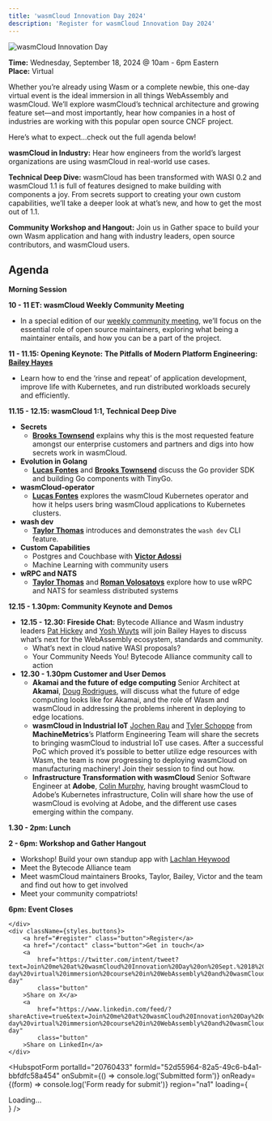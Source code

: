 ```yaml
---
title: 'wasmCloud Innovation Day 2024'
description: 'Register for wasmCloud Innovation Day 2024'
---
```


![wasmCloud Innovation Day](./_assets/innovation-day.png)

**Time:** Wednesday, September 18, 2024 @ 10am - 6pm Eastern  
**Place:** Virtual

Whether you’re already using Wasm or a complete newbie, this one-day virtual event is the ideal immersion in all things WebAssembly and wasmCloud. We’ll explore wasmCloud’s technical architecture and growing feature set&mdash;and most importantly, hear how companies in a host of industries are working with this popular open source CNCF project.

Here’s what to expect…check out the full agenda below!

**wasmCloud in Industry:** Hear how engineers from the world’s largest organizations are using wasmCloud in real-world use cases.

**Technical Deep Dive:** wasmCloud has been transformed with WASI 0.2 and wasmCloud 1.1 is full of features designed to make building with components a joy. From secrets support to creating your own custom capabilities, we’ll take a deeper look at what’s new, and how to get the most out of 1.1.

**Community Workshop and Hangout:** Join us in Gather space to build your own Wasm application and hang with industry leaders, open source contributors, and wasmCloud users.

<div className={styles.details}>
    <div>
        <h2>Agenda</h2>

**Morning Session**  

**10 - 11 ET: wasmCloud Weekly Community Meeting**

- In a special edition of our [weekly community meeting](https://wasmcloud.com/community), we’ll focus on the essential role of open source maintainers, exploring what being a maintainer entails, and how you can be a part of the project.

**11 - 11.15: Opening Keynote:** **The Pitfalls of Modern Platform Engineering: [Bailey Hayes](https://github.com/ricochet)**

- Learn how to end the ‘rinse and repeat’ of application development, improve life with Kubernetes, and run distributed workloads securely and efficiently.

**11.15 - 12.15: wasmCloud 1:1, Technical Deep Dive**

- **Secrets**
    - [**Brooks Townsend**](https://github.com/brooksmtownsend) explains why this is the most requested feature amongst our enterprise customers and partners and digs into how secrets work in wasmCloud.
- **Evolution in Golang**
    - [**Lucas Fontes**](https://github.com/lxfontes) and [**Brooks Townsend**](https://github.com/brooksmtownsend) discuss the Go provider SDK and building Go components with TinyGo.
- **wasmCloud-operator**
    - [**Lucas Fontes**](https://github.com/lxfontes) explores the wasmCloud Kubernetes operator and how it helps users bring wasmCloud applications to Kubernetes clusters.
- **wash dev**
    - [**Taylor Thomas**](https://github.com/thomastaylor312) introduces and demonstrates the `wash dev` CLI feature.
- **Custom Capabilities**
    - Postgres and Couchbase with [**Victor Adossi**](https://github.com/vados-cosmonic)
    - Machine Learning with community users
- **wRPC and NATS**
    - [**Taylor Thomas**](https://github.com/thomastaylor312) and [**Roman Volosatovs**](https://github.com/rvolosatovs) explore how to use wRPC and NATS for seamless distributed systems

**12.15 - 1.30pm: Community Keynote and Demos**

- **12.15 - 12.30: Fireside Chat:** Bytecode Alliance and Wasm industry leaders [Pat Hickey](https://github.com/pchickey) and [Yosh Wuyts](https://github.1git.de/yoshuawuyts) will join Bailey Hayes to discuss what’s next for the WebAssembly ecosystem, standards and community.
    - What’s next in cloud native WASI proposals?
    - Your Community Needs You! Bytecode Alliance community call to action
- **12.30 - 1.30pm Customer and User Demos**
    - **Akamai and the future of edge computing**
    Senior Architect at **Akamai**, [Doug Rodrigues](https://github.com/djrodrigues), will discuss what the future of edge computing looks like for Akamai, and the role of Wasm and wasmCloud in addressing the problems inherent in deploying to edge locations.
    - **wasmCloud in Industrial IoT**
    [Jochen Rau](https://github.com/jocrau) and [Tyler Schoppe](https://github.com/tylerschoppe) from **MachineMetrics**’s Platform Engineering Team will share the secrets to bringing wasmCloud to industrial IoT use cases. After a successful PoC which proved it’s possible to better utilize edge resources with Wasm, the team is now progressing to deploying wasmCloud on manufacturing machinery! Join their session to find out how.
    - **Infrastructure Transformation with wasmCloud**
    Senior Software Engineer at **Adobe**, [Colin Murphy](https://github.com/cdmurph32), having brought wasmCloud to Adobe’s Kubernetes infrastructure, Colin will share how the use of wasmCloud is evolving at Adobe, and the different use cases emerging within the company.

**1.30 - 2pm: Lunch**

**2 - 6pm: Workshop and Gather Hangout**

- Workshop! Build your own standup app with [Lachlan Heywood](https://www.notion.so/cd7e2b68ae934af5a9edd419f5f57817?pvs=21)
- Meet the Bytecode Alliance team
- Meet wasmCloud maintainers Brooks, Taylor, Bailey, Victor and the team and find out how to get involved
- Meet your community compatriots!

**6pm: Event Closes**

    </div>
    <div className={styles.buttons}>
        <a href="#register" class="button">Register</a>
        <a href="/contact" class="button">Get in touch</a>
        <a
            href="https://twitter.com/intent/tweet?text=Join%20me%20at%20wasmCloud%20Innovation%20Day%20on%20Sept.%2018%20for%20a%20free%2C%20one-day%20virtual%20immersion%20course%20in%20WebAssembly%20and%20wasmCloud!%20https%3A%2F%2Fwasmcloud.com%2Finnovation-day"
            class="button"
        >Share on X</a>
        <a
            href="https://www.linkedin.com/feed/?shareActive=true&text=Join%20me%20at%20wasmCloud%20Innovation%20Day%20on%20Sept.%2018%20for%20a%20free,%20one-day%20virtual%20immersion%20course%20in%20WebAssembly%20and%20wasmCloud!%20https://wasmcloud.com/innovation-day"
            class="button"
        >Share on LinkedIn</a>
    </div>    
</div> 

<div id="register">

<HubspotForm
  portalId="20760433"
  formId="52d55964-82a5-49c6-b4a1-bbfdfc58a454"
  onSubmit={() => console.log('Submitted form')}
  onReady={(form) => console.log('Form ready for submit')}
  region="na1"
  loading={<div>Loading...</div>}
/>

</div>